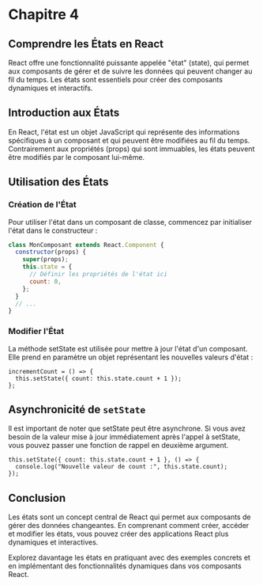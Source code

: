 # Chapitre 4

## Comprendre les États en React

React offre une fonctionnalité puissante appelée "état" (state), qui permet aux composants de gérer et de suivre les données qui peuvent changer au fil du temps. Les états sont essentiels pour créer des composants dynamiques et interactifs.

## Introduction aux États

En React, l'état est un objet JavaScript qui représente des informations spécifiques à un composant et qui peuvent être modifiées au fil du temps. Contrairement aux propriétés (props) qui sont immuables, les états peuvent être modifiés par le composant lui-même.

## Utilisation des États

### Création de l'État

Pour utiliser l'état dans un composant de classe, commencez par initialiser l'état dans le constructeur :

```jsx
class MonComposant extends React.Component {
  constructor(props) {
    super(props);
    this.state = {
      // Définir les propriétés de l'état ici
      count: 0,
    };
  }
  // ...
}
```

### Modifier l'État

La méthode setState est utilisée pour mettre à jour l'état d'un composant. Elle prend en paramètre un objet représentant les nouvelles valeurs d'état :

```tsx
incrementCount = () => {
  this.setState({ count: this.state.count + 1 });
};
```

## Asynchronicité de `setState`

Il est important de noter que setState peut être asynchrone. Si vous avez besoin de la valeur mise à jour immédiatement après l'appel à setState, vous pouvez passer une fonction de rappel en deuxième argument.

```tsx
this.setState({ count: this.state.count + 1 }, () => {
  console.log("Nouvelle valeur de count :", this.state.count);
});
```

## Conclusion

Les états sont un concept central de React qui permet aux composants de gérer des données changeantes. En comprenant comment créer, accéder et modifier les états, vous pouvez créer des applications React plus dynamiques et interactives.

Explorez davantage les états en pratiquant avec des exemples concrets et en implémentant des fonctionnalités dynamiques dans vos composants React.
